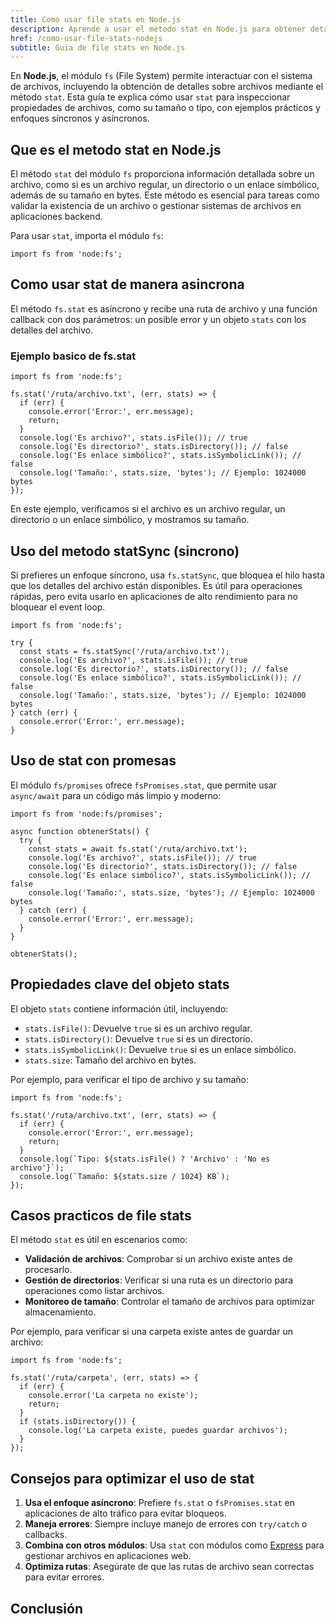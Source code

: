 ```yaml
---
title: Como usar file stats en Node.js
description: Aprende a usar el metodo stat en Node.js para obtener detalles de archivos como tamano y tipo
href: /como-usar-file-stats-nodejs
subtitle: Guia de file stats en Node.js
---
```


En **Node.js**, el módulo `fs` (File System) permite interactuar con el sistema de archivos, incluyendo la obtención de detalles sobre archivos mediante el método `stat`. Esta guía te explica cómo usar `stat` para inspeccionar propiedades de archivos, como su tamaño o tipo, con ejemplos prácticos y enfoques síncronos y asíncronos.

## Que es el metodo stat en Node.js

El método `stat` del módulo `fs` proporciona información detallada sobre un archivo, como si es un archivo regular, un directorio o un enlace simbólico, además de su tamaño en bytes. Este método es esencial para tareas como validar la existencia de un archivo o gestionar sistemas de archivos en aplicaciones backend.

Para usar `stat`, importa el módulo `fs`:

```go:js
import fs from 'node:fs';
```

## Como usar stat de manera asincrona

El método `fs.stat` es asíncrono y recibe una ruta de archivo y una función callback con dos parámetros: un posible error y un objeto `stats` con los detalles del archivo.

### Ejemplo basico de fs.stat

```go:js
import fs from 'node:fs';

fs.stat('/ruta/archivo.txt', (err, stats) => {
  if (err) {
    console.error('Error:', err.message);
    return;
  }
  console.log('Es archivo?', stats.isFile()); // true
  console.log('Es directorio?', stats.isDirectory()); // false
  console.log('Es enlace simbólico?', stats.isSymbolicLink()); // false
  console.log('Tamaño:', stats.size, 'bytes'); // Ejemplo: 1024000 bytes
});
```

En este ejemplo, verificamos si el archivo es un archivo regular, un directorio o un enlace simbólico, y mostramos su tamaño.

## Uso del metodo statSync (sincrono)

Si prefieres un enfoque síncrono, usa `fs.statSync`, que bloquea el hilo hasta que los detalles del archivo están disponibles. Es útil para operaciones rápidas, pero evita usarlo en aplicaciones de alto rendimiento para no bloquear el event loop.

```go:js
import fs from 'node:fs';

try {
  const stats = fs.statSync('/ruta/archivo.txt');
  console.log('Es archivo?', stats.isFile()); // true
  console.log('Es directorio?', stats.isDirectory()); // false
  console.log('Es enlace simbólico?', stats.isSymbolicLink()); // false
  console.log('Tamaño:', stats.size, 'bytes'); // Ejemplo: 1024000 bytes
} catch (err) {
  console.error('Error:', err.message);
}
```

## Uso de stat con promesas

El módulo `fs/promises` ofrece `fsPromises.stat`, que permite usar `async/await` para un código más limpio y moderno:

```go:js
import fs from 'node:fs/promises';

async function obtenerStats() {
  try {
    const stats = await fs.stat('/ruta/archivo.txt');
    console.log('Es archivo?', stats.isFile()); // true
    console.log('Es directorio?', stats.isDirectory()); // false
    console.log('Es enlace simbólico?', stats.isSymbolicLink()); // false
    console.log('Tamaño:', stats.size, 'bytes'); // Ejemplo: 1024000 bytes
  } catch (err) {
    console.error('Error:', err.message);
  }
}

obtenerStats();
```

## Propiedades clave del objeto stats

El objeto `stats` contiene información útil, incluyendo:

- `stats.isFile()`: Devuelve `true` si es un archivo regular.
- `stats.isDirectory()`: Devuelve `true` si es un directorio.
- `stats.isSymbolicLink()`: Devuelve `true` si es un enlace simbólico.
- `stats.size`: Tamaño del archivo en bytes.

Por ejemplo, para verificar el tipo de archivo y su tamaño:

```go:js
import fs from 'node:fs';

fs.stat('/ruta/archivo.txt', (err, stats) => {
  if (err) {
    console.error('Error:', err.message);
    return;
  }
  console.log(`Tipo: ${stats.isFile() ? 'Archivo' : 'No es archivo'}`);
  console.log(`Tamaño: ${stats.size / 1024} KB`);
});
```

## Casos practicos de file stats

El método `stat` es útil en escenarios como:

- **Validación de archivos**: Comprobar si un archivo existe antes de procesarlo.
- **Gestión de directorios**: Verificar si una ruta es un directorio para operaciones como listar archivos.
- **Monitoreo de tamaño**: Controlar el tamaño de archivos para optimizar almacenamiento.

Por ejemplo, para verificar si una carpeta existe antes de guardar un archivo:

```go:js
import fs from 'node:fs';

fs.stat('/ruta/carpeta', (err, stats) => {
  if (err) {
    console.error('La carpeta no existe');
    return;
  }
  if (stats.isDirectory()) {
    console.log('La carpeta existe, puedes guardar archivos');
  }
});
```

## Consejos para optimizar el uso de stat

1. **Usa el enfoque asíncrono**: Prefiere `fs.stat` o `fsPromises.stat` en aplicaciones de alto tráfico para evitar bloqueos.
2. **Maneja errores**: Siempre incluye manejo de errores con `try/catch` o callbacks.
3. **Combina con otros módulos**: Usa `stat` con módulos como [Express](https://expressjs.com/es/) para gestionar archivos en aplicaciones web.
4. **Optimiza rutas**: Asegúrate de que las rutas de archivo sean correctas para evitar errores.

## Conclusión
